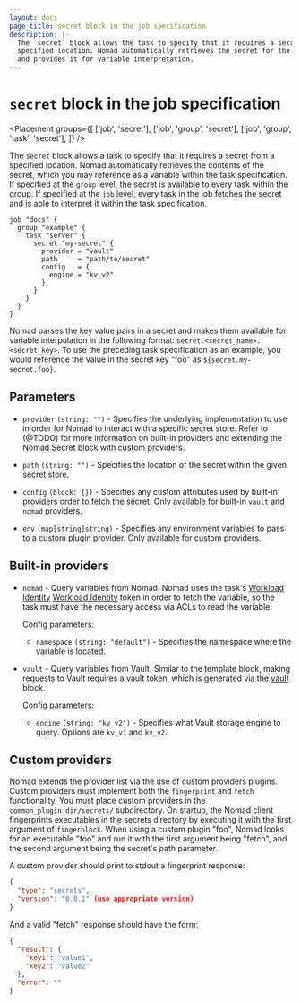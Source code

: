```yaml
---
layout: docs
page_title: secret block in the job specification
description: |-
  The `secret` block allows the task to specify that it requires a secret from a
  specified location. Nomad automatically retrieves the secret for the task
  and provides it for variable interpretation.
---
```


# `secret` block in the job specification

<Placement
  groups={[
    ['job', 'secret'],
    ['job', 'group', 'secret'],
    ['job', 'group', 'task', 'secret'],
  ]}
/>

The `secret` block allows a task to specify that it requires a secret from
a specified location. Nomad automatically retrieves the contents of the
secret, which you may reference as a variable within the task specification.
If specified at the `group` level, the secret is available to every task
within the group. If specified at the `job` level, every task in the job
fetches the secret and is able to interpret it within the task specification.

```hcl
job "docs" {
  group "example" {
    task "server" {
      secret "my-secret" {
        provider = "vault"
        path     = "path/to/secret"
        config   = {
          engine = "kv_v2"
        }
      }
    }
  }
}
```

Nomad parses the key value pairs in a secret and makes them available for
variable interpolation in the following format:
`secret.<secret_name>.<secret_key>`. To use the preceding task specification
as an example, you would reference the value in the secret key "foo"  as
`${secret.my-secret.foo}`.

## Parameters

- `provider` `(string: "")` - Specifies the underlying implementation to use in
  order for Nomad to interact with a specific secret store. Refer to (@TODO) for
  more information on built-in providers and extending the Nomad Secret block
  with custom providers.

- `path` `(string: "")` - Specifies the location of the secret within the given
  secret store.

- `config` `(block: {})` - Specifies any custom attributes used by built-in
  providers order to fetch the secret. Only available for built-in `vault` and
  `nomad` providers.

- `env` `(map[string]string)` - Specifies any environment variables to pass to a
  custom plugin provider. Only available for custom providers.

## Built-in providers

- `nomad` - Query variables from Nomad. Nomad uses the task's [Workload
  Identity] [Workload Identity] token in order to fetch the variable, so the
  task must have the necessary access via ACLs to read the variable.

  Config parameters:

   - `namespace` `(string: "default")` - Specifies the namespace where the
  variable is located.


- `vault` - Query variables from Vault. Similar to the template block, making
  requests to Vault requires a vault token, which is generated via the
  [vault][vault] block.

  Config parameters:

    - `engine` `(string: "kv_v2")` - Specifies what Vault storage engine to
  query. Options are `kv_v1` and `kv_v2`.


## Custom providers

Nomad extends the provider list via the use of custom providers plugins. Custom
providers must implement both the `fingerprint` and `fetch` functionality. You
must place custom providers in the `common_plugin_dir/secrets/` subdirectory. On
startup, the Nomad client fingerprints executables in the secrets directory by
executing it with the first argument of `fingerblock`. When using a custom
plugin "foo", Nomad looks for an executable "foo" and run it with the first
argument being "fetch", and the second argument being the secret's path
parameter.

A custom provider should print to stdout a fingerprint response:

```json
{
  "type": "secrets",
  "version": "0.0.1" (use appropriate version)
}
```

And a valid "fetch" response should have the form:

```json
{
  "result": {
    "key1": "value1",
    "key2": "value2"
  },
  "error": ""
}
```

[Workload Identity]: /nomad/docs/concepts/workload-identity
[vault]: /nomad/docs/job-specification/vault
[common_plugin_dir]: /nomad/docs/configuration/client#custom_plugin_dir
